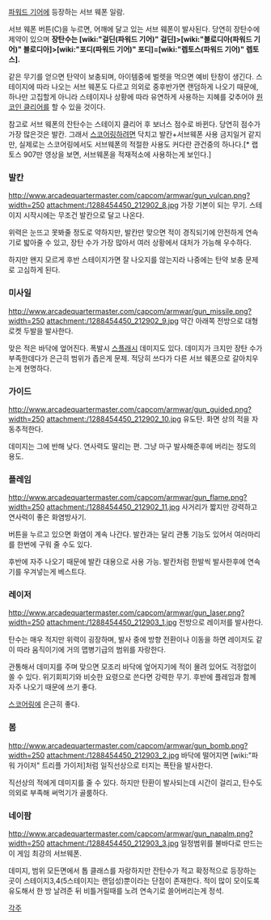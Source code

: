 [[파워드 기어]]에 등장하는 서브 웨폰 일람.

서브 웨폰 버튼(C)을 누르면, 어깨에 달고 있는 서브 웨폰이 발사된다. 당연히 장탄수에 제약이 있으며 '''장탄수는 [wiki:"걸딘(파워드 기어)" 걸딘]>[wiki:"블로디아(파워드 기어)" 블로디아]>[wiki:"포디(파워드 기어)" 포디]=[wiki:"렙토스(파워드 기어)" 렙토스].'''

같은 무기를 얻으면 탄약이 보충되며, 아이템중에 벌렛을 먹으면 예비 탄창이 생긴다. 스테이지에 따라 나오는 서브 웨폰도 다르고 의외로 중후반가면 랜덤하게 나오기 때문에, 하나만 고집할게 아니라 스테이지나 상황에 따라 유연하게 사용하는 지혜를 갖추어야 [[원코인 클리어]]를 할 수 있을 것이다.

참고로 서브 웨폰의 잔탄수는 스테이지 클리어 후 보너스 점수로 바뀐다. 당연히 점수가 가장 많은것은 발칸. 그래서 [[스코어링]]하려면 닥치고 발칸+서브웨폰 사용 금지일거 같지만, 실제로는 스코어링에서도 서브웨폰의 적절한 사용도 커다란 관건중의 하나다.[* 랩토스 907만 영상을 보면, 서브웨폰을 적재적소에 사용하는게 보인다.]

=== 발칸 ===
http://www.arcadequartermaster.com/capcom/armwar/gun_vulcan.png?width=250
attachment:/1288454450_212902_8.jpg
가장 기본이 되는 무기. 스테이지 시작시에는 무조건 발칸으로 달고 나온다. 

위력은 눈뜨고 못봐줄 정도로 약하지만, 발칸만 맞으면 적이 경직되기에 안전하게 연속기로 밟아줄 수 있고, 장탄 수가 가장 많아서 여러 상황에서 대처가 가능해 우수하다.

하지만 왠지 모르게 후반 스테이지가면 잘 나오지를 않는지라 나중에는 탄약 보충 문제로 고심하게 된다.

=== 미사일 ===
http://www.arcadequartermaster.com/capcom/armwar/gun_missile.png?width=250
attachment:/1288454450_212902_9.jpg
약간 아래쪽 전방으로 대형 로켓 두발을 발사한다. 

맞은 적은 바닥에 엎어진다. 폭발시 [[스플래시]] 데미지도 있다. 데미지가 크지만 장탄 수가 부족한데다가 은근히 범위가 좁은게 문제. 적당히 쓰다가 다른 서브 웨폰으로 갈아치우는게 현명하다.

=== 가이드 ===
http://www.arcadequartermaster.com/capcom/armwar/gun_guided.png?width=250
attachment:/1288454450_212902_10.jpg
유도탄. 화면 상의 적을 자동추적한다. 

데미지는 그에 반해 낮다. 연사력도 딸리는 편. 그냥 마구 발사해준후에 버리는 정도의 용도.

=== 플레임 ===
http://www.arcadequartermaster.com/capcom/armwar/gun_flame.png?width=250
attachment:/1288454450_212902_11.jpg
사거리가 짧지만 강력하고 연사력이 좋은 화염방사기. 

버튼을 누르고 있으면 화염이 계속 나간다. 발칸과는 달리 관통 기능도 있어서 여러마리를 한번에 구워 줄 수도 있다.

후반에 자주 나오기 때문에 발칸 대용으로 사용 가능. 발칸처럼 한발씩 발사한후에 연속기를 우겨넣는게 베스트다. 

=== 레이저 ===
http://www.arcadequartermaster.com/capcom/armwar/gun_laser.png?width=250
attachment:/1288454450_212903_1.jpg
전방으로 레이저를 발사한다. 

탄수는 매우 적지만 위력이 굉장하며, 발사 중에 방향 전환이나 이동을 하면 레이저도 같이 따라 움직이기에 거의 맵병기급의 범위를 자랑한다. 

관통해서 데미지를 주며 맞으면 모조리 바닥에 엎어지기에 적이 몰려 있어도 걱정없이 쏠 수 있다. 위기회피기와 비슷한 요령으로 쓴다면 강력한 무기. 후반에 플레임과 함께 자주 나오기 때문에 쓰기 좋다.

[[스코어링]]에 은근히 좋다.

=== 봄 ===
http://www.arcadequartermaster.com/capcom/armwar/gun_bomb.png?width=250
attachment:/1288454450_212903_2.jpg
바닥에 떨어지면 [wiki:"파워 가이저" 트리플 가이저]처럼 일직선상으로 터지는 폭탄을 발사한다. 

직선상의 적에게 데미지를 줄 수 있다. 하지만 탄환이 발사되는데 시간이 걸리고, 탄수도 의외로 부족해 써먹기가 골룸하다.

=== 네이팜 ===
http://www.arcadequartermaster.com/capcom/armwar/gun_napalm.png?width=250
attachment:/1288454450_212903_3.jpg
일정범위를 불바다로 만드는 이 게임 최강의 서브웨폰. 

데미지, 범위 모든면에서 톱 클래스를 자랑하지만 잔탄수가 적고 확정적으로 등장하는 곳이 스테이지3,4(5스테이지는 랜덤성)뿐이라는 단점이 존재한다. 적이 많이 모이도록 유도해서 한 방 날려준 뒤 비틀거릴때를 노려 연속기로 쓸어버리는게 정석.

[[각주]]
